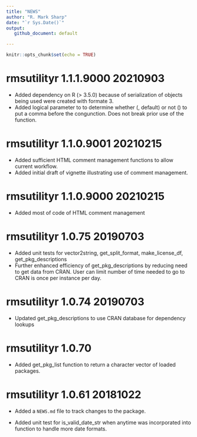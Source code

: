 ```yaml
---
title: "NEWS"
author: "R. Mark Sharp"
date: "`r Sys.Date()`"
output:
   github_document: default

---
```


```r
knitr::opts_chunk$set(echo = TRUE)
```

# rmsutilityr 1.1.1.9000 20210903
-   Added dependency on R (> 3.5.0) because of serialization of objects being 
    used were created with formate 3.
-   Added \code{punct} logical parameter to \code{get_and_or_list} to determine
    whether (\code{TRUE}, default) or not (\code{FALSE}) to put a comma before
    the congunction. Does not break prior use of the function.

# rmsutilityr 1.1.0.9001 20210215
-   Added sufficient HTML comment management functions to allow current 
    workflow.
-   Added initial draft of vignette illustrating use of comment management.

# rmsutilityr 1.1.0.9000 20210215
-   Added most of code of HTML comment management

# rmsutilityr 1.0.75 20190703
-   Added unit tests for vector2string, get_split_format, make_license_df, 
    get_pkg_descriptions
-   Further enhanced efficiency of get_pkg_descriptions by reducing need to 
    get data from CRAN. User can limit number of time needed to go to CRAN
    is once per instance per day.

# rmsutilityr 1.0.74 20190703
-   Updated get_pkg_descriptions to use CRAN database for dependency lookups

# rmsutilityr 1.0.70
-   Added get_pkg_list function to return a character vector of loaded packages.

# rmsutilityr 1.0.61 20181022 
-   Added a `NEWS.md` file to track changes to the package.

-   Added unit test for is_valid_date_str when anytime was incorporated into 
         function to handle more date formats.


